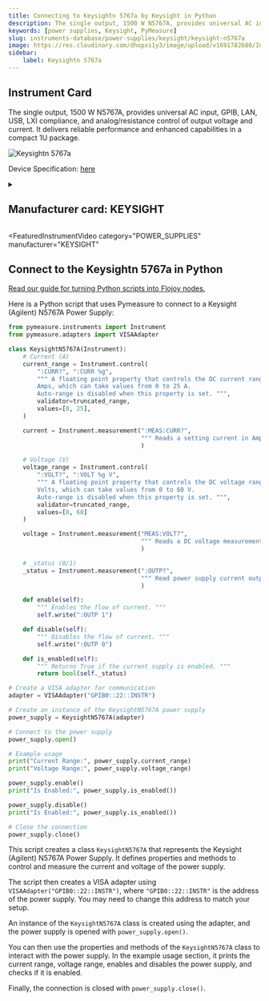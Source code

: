 ```yaml
---
title: Connecting to Keysightn 5767a by Keysight in Python
description: The single output, 1500 W N5767A, provides universal AC input, GPIB, LAN, USB, LXI compliance, and analog/resistance control of output voltage and current. It delivers reliable performance and enhanced capabilities in a compact 1U package.
keywords: [power supplies, Keysight, PyMeasure] 
slug: instruments-database/power-supplies/keysight/keysight-n5767a 
image: https://res.cloudinary.com/dhopxs1y3/image/upload/v1691782680/Instruments/Power%20Supplies/Keysight-N5767A/Keysight-N5767A.webp
sidebar:
    label: Keysightn 5767a 
---
```



## Instrument Card

The single output, 1500 W N5767A, provides universal AC input, GPIB, LAN, USB, LXI compliance, and analog/resistance control of output voltage and current. It delivers reliable performance and enhanced capabilities in a compact 1U package.

![Keysightn 5767a](https://res.cloudinary.com/dhopxs1y3/image/upload/v1691782680/Instruments/Power%20Supplies/Keysight-N5767A/Keysight-N5767A.webp)

Device Specification: [here](https://www.keysight.com/us/en/assets/7018-01235/data-sheets/5989-1330.pdf)

<details style={{ marginTop: "15px"}}>
<summary><h2 style={{display:'inline'}}>Manufacturer card: KEYSIGHT</h2></summary>

![KEYSIGHT](https://res.cloudinary.com/dhopxs1y3/image/upload/v1692125973/Instruments/Vendor%20Logos/Keysight.png)

Keysight Technologies, or Keysight, is an American company that manufactures electronics test and measurement equipment and software

- Headquarters: USA
- Yearly Revenue (millions, USD): 5420
- Vendor Website: [here](https://www.keysight.com/us/en/home.html)

</details>


<FeaturedInstrumentVideo
  category="POWER_SUPPLIES"
  manufacturer="KEYSIGHT"
></FeaturedInstrumentVideo>

## Connect to the Keysightn 5767a in Python

[Read our guide for turning Python scripts into Flojoy nodes.](https://docs.flojoy.ai/contribution/blocks/custom-flojoy-block/)


<Tabs>

<TabItem value="Flojoy" label="Flojoy" className="flojoy-instrument-tabs">

<NodeCardCollection category='POWER_SUPPLIES' manufacturer='KEYSIGHT'></NodeCardCollection>

</TabItem>
<TabItem value="PyMeasure" label="PyMeasure">

Here is a Python script that uses Pymeasure to connect to a Keysight (Agilent) N5767A Power Supply:

```python
from pymeasure.instruments import Instrument
from pymeasure.adapters import VISAAdapter

class KeysightN5767A(Instrument):
    # Current (A)
    current_range = Instrument.control(
        ":CURR?", ":CURR %g",
        """ A floating point property that controls the DC current range in
        Amps, which can take values from 0 to 25 A.
        Auto-range is disabled when this property is set. """,
        validator=truncated_range,
        values=[0, 25],
    )

    current = Instrument.measurement(":MEAS:CURR?",
                                     """ Reads a setting current in Amps. """
                                     )

    # Voltage (V)
    voltage_range = Instrument.control(
        ":VOLT?", ":VOLT %g V",
        """ A floating point property that controls the DC voltage range in
        Volts, which can take values from 0 to 60 V.
        Auto-range is disabled when this property is set. """,
        validator=truncated_range,
        values=[0, 60]
    )

    voltage = Instrument.measurement("MEAS:VOLT?",
                                     """ Reads a DC voltage measurement in Volts. """
                                     )

    # _status (0/1)
    _status = Instrument.measurement(":OUTP?",
                                     """ Read power supply current output status. """
                                     )

    def enable(self):
        """ Enables the flow of current. """
        self.write(":OUTP 1")

    def disable(self):
        """ Disables the flow of current. """
        self.write(":OUTP 0")

    def is_enabled(self):
        """ Returns True if the current supply is enabled. """
        return bool(self._status)

# Create a VISA adapter for communication
adapter = VISAAdapter("GPIB0::22::INSTR")

# Create an instance of the KeysightN5767A power supply
power_supply = KeysightN5767A(adapter)

# Connect to the power supply
power_supply.open()

# Example usage
print("Current Range:", power_supply.current_range)
print("Voltage Range:", power_supply.voltage_range)

power_supply.enable()
print("Is Enabled:", power_supply.is_enabled())

power_supply.disable()
print("Is Enabled:", power_supply.is_enabled())

# Close the connection
power_supply.close()
```

This script creates a class `KeysightN5767A` that represents the Keysight (Agilent) N5767A Power Supply. It defines properties and methods to control and measure the current and voltage of the power supply.

The script then creates a VISA adapter using `VISAAdapter("GPIB0::22::INSTR")`, where `"GPIB0::22::INSTR"` is the address of the power supply. You may need to change this address to match your setup.

An instance of the `KeysightN5767A` class is created using the adapter, and the power supply is opened with `power_supply.open()`.

You can then use the properties and methods of the `KeysightN5767A` class to interact with the power supply. In the example usage section, it prints the current range, voltage range, enables and disables the power supply, and checks if it is enabled.

Finally, the connection is closed with `power_supply.close()`.

</TabItem>
</Tabs>